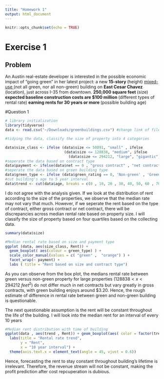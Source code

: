 ```yaml
---
title: "Homework 1"
output: html_document
---
```


```r
knitr::opts_chunk$set(echo = TRUE)
```

# Exercise 1
## Problem

An Austin real-estate developer is interested in the possible economic impact of "going green" in her latest project: 
a new <b> 15-story </b> (height) <u>mixed-use </u> (not all green, nor all non-green) building on <b> East Cesar Chavez </b> (location), just across I-35 from downtown. <b> 250,000 square feet </b> (size)
<b> expected baseline construction costs are $100 million </b> (different types of rental rate)
<b> earning rents for 30 years or more </b> (possible building age)


#Question 1 


```r
# library initialization
library(tidyverse)
data <- read.csv("~/Downloads/greenbuildings.csv") #change link of file here to Github

#tidying the data, classify the size of property into 4 categories

data$size_class <- ifelse (data$size <= 50891, "small" , ifelse
                           (data$size <= 128838, "medium", ifelse
                             (data$size <= 294212, "large", "gigantic")))
#seperate the data based on contract type
data$payment <- ifelse(data$net == 0 , "gross contract" , "net contract")
#seperate the data based on green building type
data$green_type <- ifelse (data$green_rating == 0, 'Non-green' , 'Green')
#cut building's age to 5 year interval
data$trend <- cut(data$age, breaks = c(0 , 10, 20 , 30, 40, 50, 60 , 70 ))
```

I do not agree with the analysis given. If we look at the distribution of rent according to the size of the properties, we observe that the median rate may not vary that much. However, if we seperate the rent based on the type of contract, either gross contract or net contract, there will be discrepancies across median rental rate based on property size. I will classify the size of property based on four quartiles based on the collecting data.

```r
summary(data$size)

#Median rental rate based on size and payment type
ggplot (data, aes(size_class, Rent)) + 
  geom_boxplot( aes(colour = green_type) ) +
  scale_color_manual(values = c( "green" ,  "orange") ) +
  facet_wrap(~ payment) +
  labs ( title = "Rent based on size and contract type")


```

As you can observe from the box plot, the medians rental rate between green versus non-green property for large properties ($128838 <x< 294212 \ {feet^{2}}$) do not differ much in net contracts but vary greatly in gross contracts, with green building enjoys around $3.20. Hence, the rough estimate of difference in rental rate between green and non-green building is questionable. 

The next questionable assumption is the rent will be constant throughout the life of the building. 
I will look into the median rent for an interval of every 10 years

```r
#Median rent distribution with time of building
ggplot(data , aes(trend , Rent)) + geom_boxplot(aes( color = factor(trend) )) + 
  labs(title = "Rental rate trend",
       y = "Rent",
       x = "10 year interval") +
  theme(axis.text.x = element_text(angle = 45, vjust = 0.6))
```

Hence, forecasting the rent to stay constant throughout building's lifetime is irrelevant. Therefore, the revenue stream will not be constant, making the profit prediction after cost repcuperation is dubious. 




